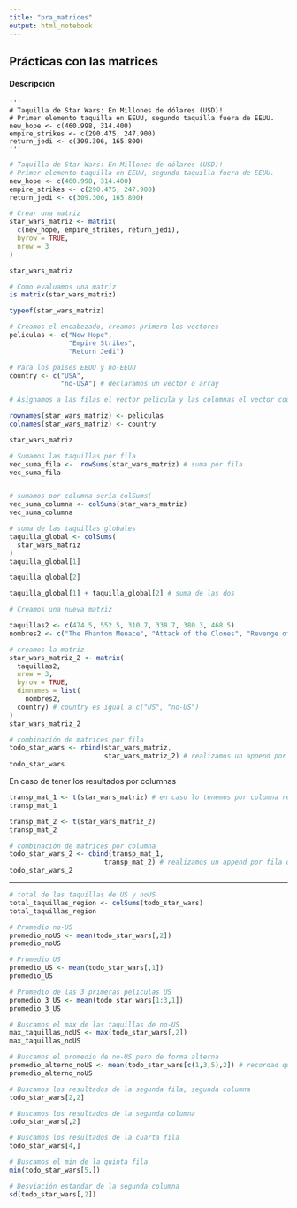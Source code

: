 ```yaml
---
title: "pra_matrices"
output: html_notebook
---
```


## Prácticas con las matrices

#### Descripción

```
'''
# Taquilla de Star Wars: En Millones de dólares (USD)!
# Primer elemento taquilla en EEUU, segundo taquilla fuera de EEUU.
new_hope <- c(460.998, 314.400)
empire_strikes <- c(290.475, 247.900)
return_jedi <- c(309.306, 165.800)
'''
```

```r
# Taquilla de Star Wars: En Millones de dólares (USD)!
# Primer elemento taquilla en EEUU, segundo taquilla fuera de EEUU.
new_hope <- c(460.998, 314.400)
empire_strikes <- c(290.475, 247.900)
return_jedi <- c(309.306, 165.800)

# Crear una matriz
star_wars_matriz <- matrix(
  c(new_hope, empire_strikes, return_jedi),
  byrow = TRUE,
  nrow = 3
)

star_wars_matriz
```




```r
# Como evaluamos una matriz
is.matrix(star_wars_matriz)
```


```r
typeof(star_wars_matriz)
```


```r
# Creamos el encabezado, creamos primero los vectores
peliculas <- c("New Hope",
               "Empire Strikes",
               "Return Jedi")

# Para los paises EEUU y no-EEUU
country <- c("USA",
             "no-USA") # declaramos un vector o array

# Asignamos a las filas el vector pelicula y las columnas el vector country

rownames(star_wars_matriz) <- peliculas
colnames(star_wars_matriz) <- country

star_wars_matriz

```



```r
# Sumamos las taquillas por fila
vec_suma_fila <-  rowSums(star_wars_matriz) # suma por fila
vec_suma_fila


# sumamos por columna sería colSums(
vec_suma_columna <- colSums(star_wars_matriz)
vec_suma_columna
```



```r
# suma de las taquillas globales
taquilla_global <- colSums(
  star_wars_matriz
)
taquilla_global[1]
```


```r
taquilla_global[2]
```


```r
taquilla_global[1] + taquilla_global[2] # suma de las dos
```



```r
# Creamos una nueva matriz

taquillas2 <- c(474.5, 552.5, 310.7, 338.7, 380.3, 468.5)
nombres2 <- c("The Phantom Menace", "Attack of the Clones", "Revenge of the Sith")

# creamos la matriz
star_wars_matriz_2 <- matrix(
  taquillas2,
  nrow = 3,
  byrow = TRUE,
  dimnames = list(
    nombres2,
  country) # country es igual a c("US", "no-US")
)
star_wars_matriz_2

```



```r
# combinación de matrices por fila
todo_star_wars <- rbind(star_wars_matriz,
                        star_wars_matriz_2) # realizamos un append por fila de las dos matrices
todo_star_wars
```


En caso de tener los resultados por columnas

```r
transp_mat_1 <- t(star_wars_matriz) # en caso lo tenemos por columna realizamos un merge / concat
transp_mat_1
```

```r
transp_mat_2 <- t(star_wars_matriz_2)
transp_mat_2
```


```r
# combinación de matrices por columna
todo_star_wars_2 <- cbind(transp_mat_1,
                        transp_mat_2) # realizamos un append por fila de las dos matrices
todo_star_wars_2
```

***


```r
# total de las taquillas de US y noUS
total_taquillas_region <- colSums(todo_star_wars)
total_taquillas_region
```



```r
# Promedio no-US
promedio_noUS <- mean(todo_star_wars[,2])
promedio_noUS
```


```r
# Promedio US
promedio_US <- mean(todo_star_wars[,1])
promedio_US
```



```r
# Promedio de las 3 primeras peliculas US
promedio_3_US <- mean(todo_star_wars[1:3,1])
promedio_3_US
```



```r
# Buscamos el max de las taquillas de no-US
max_taquillas_noUS <- max(todo_star_wars[,2])
max_taquillas_noUS
```


```r
# Buscamos el promedio de no-US pero de forma alterna
promedio_alterno_noUS <- mean(todo_star_wars[c(1,3,5),2]) # recordad que el índice y posición en R empieza por 1
promedio_alterno_noUS
```


```r
# Buscamos los resultados de la segunda fila, segunda columna
todo_star_wars[2,2]
```


```r
# Buscamos los resultados de la segunda columna
todo_star_wars[,2]
```



```r
# Buscamos los resultados de la cuarta fila
todo_star_wars[4,]
```


```r
# Buscamos el min de la quinta fila
min(todo_star_wars[5,])
```


```r
# Desviación estandar de la segunda columna
sd(todo_star_wars[,2])
```












